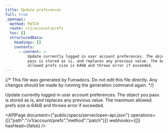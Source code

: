 ```yaml
---
title: Update preferences
full: true
_openapi:
  method: PATCH
  route: /v1/account/prefs
  toc: []
  structuredData:
    headings: []
    contents:
      - content: >-
          Update currently logged in user account preferences. The object you
          pass is stored as is, and replaces any previous value. The maximum
          allowed prefs size is 64kB and throws error if exceeded.
---
```


{/* This file was generated by Fumadocs. Do not edit this file directly. Any changes should be made by running the generation command again. */}

Update currently logged in user account preferences. The object you pass is stored as is, and replaces any previous value. The maximum allowed prefs size is 64kB and throws error if exceeded.

<APIPage document={"public/specs/server/open-api.json"} operations={[{"path":"/v1/account/prefs","method":"patch"}]} webhooks={[]} hasHead={false} />